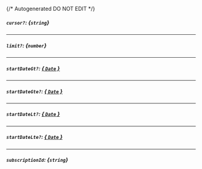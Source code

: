 {/* Autogenerated DO NOT EDIT  */}
##### `cursor?`: *{`string`}*

---
##### `limit?`: *{`number`}*

---
##### `startDateGt?`: [*{ `Date` }*](https://developer.mozilla.org/en-US/docs/Web/JavaScript/Reference/Global_Objects/Date)

---
##### `startDateGte?`: [*{ `Date` }*](https://developer.mozilla.org/en-US/docs/Web/JavaScript/Reference/Global_Objects/Date)

---
##### `startDateLt?`: [*{ `Date` }*](https://developer.mozilla.org/en-US/docs/Web/JavaScript/Reference/Global_Objects/Date)

---
##### `startDateLte?`: [*{ `Date` }*](https://developer.mozilla.org/en-US/docs/Web/JavaScript/Reference/Global_Objects/Date)

---
##### `subscriptionId`: *{`string`}*

